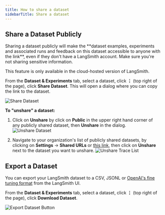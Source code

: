 ```yaml
---
title: How to share a dataset
sidebarTitle: Share a dataset
---
```


## Share a Dataset Publicly

<Warning>
  Sharing a dataset publicly will make the **dataset examples, experiments and associated runs and feedback on this dataset accessible to anyone with the link**, even if they don't have a LangSmith account. Make sure you're not sharing sensitive information.

  This feature is only available in the cloud-hosted version of LangSmith.
</Warning>

From the **Dataset & Experiments** tab, select a dataset, click **⋮** (top right of the page), click **Share Dataset**. This will open a dialog where you can copy the link to the dataset.

![Share Dataset](/langsmith/images/share-dataset.gif)

**To "unshare" a dataset:**

1. Click on **Unshare** by click on **Public** in the upper right hand corner of any publicly shared dataset, then **Unshare** in the dialog. ![Unshare Dataset](/langsmith/images/unshare-dataset.png)

2. Navigate to your organization's list of publicly shared datasets, by clicking on **Settings** -> **Shared URLs** or [this link](https://smith.langchain.com/settings/shared), then click on **Unshare** next to the dataset you want to unshare. ![Unshare Trace List](/langsmith/images/unshare-trace-list.png)

## Export a Dataset

You can export your LangSmith dataset to a CSV, JSONL or [OpenAI's fine tuning format](https://platform.openai.com/docs/guides/fine-tuning#example-format) from the LangSmith UI.

From the **Dataset & Experiments** tab, select a dataset, click **⋮** (top right of the page), click **Download Dataset**.

![Export Dataset Button](/langsmith/images/export-dataset-button.gif)
